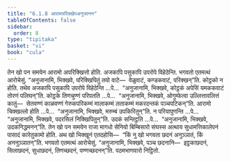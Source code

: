 ```yaml
---
title: "6.1.8 आरामपरिक्खेपअनुजानन"
tableOfContents: false
sidebar:
  order: 8
type: "tipitaka"
basket: "vi"
book: "cula"
---
```



<DynamicBreadcrumb />

<Division number="303" book="cula">

<Paragraph number="1305" book="cula">
तेन खो पन समयेन आरामो अपरिक्खित्तो होति. अजकापि पसुकापि उपरोपे विहेठेन्ति. भगवतो एतमत्थं आरोचेसुं. “अनुजानामि, भिक्खवे, परिक्खिपितुं तयो वाटे—  वेळुवाटं, कण्डकवाटं, परिक्खन्”ति. कोट्ठको न होति. तथेव अजकापि पसुकापि उपरोपे विहेठेन्ति …पे…  “अनुजानामि, भिक्खवे, कोट्ठकं अपेसिं यमककवाटं तोरणं पलिघन्”ति. कोट्ठके तिणचुण्णं परिपतति …पे…  “अनुजानामि, भिक्खवे, ओगुम्फेत्वा उल्लित्तावलित्तं कातुं—  सेतवण्णं काळवण्णं गेरुकपरिकम्मं मालाकम्मं लताकम्मं मकरदन्तकं पञ्चपटिकन्”ति. आरामो चिक्खल्लो होति …पे…  “अनुजानामि, भिक्खवे, मरुम्बं उपकिरितुन्”ति. न परियापुणन्ति …पे…  “अनुजानामि, भिक्खवे, पदरसिलं निक्खिपितुन्”ति. उदकं सन्तिट्ठति …पे…  “अनुजानामि, भिक्खवे, उदकनिद्धमनन्”ति.
</Paragraph>

<Paragraph number="1306" book="cula">
तेन खो पन समयेन राजा मागधो सेनियो बिम्बिसारो संघस्स अत्थाय सुधामत्तिकालेपनं पासादं कारेतुकामो होति. अथ खो भिक्खूनं एतदहोसि—  “किं नु खो भगवता छदनं अनुञ्ञातं, किं अननुञ्ञातन्”ति. भगवतो एतमत्थं आरोचेसुं. “अनुजानामि, भिक्खवे, पञ्च छदनानि—  इट्ठकाछदनं, सिलाछदनं, सुधाछदनं, तिणच्छदनं, पण्णच्छदनन्”ति.

</Paragraph>
</Division>

<Paragraph number="1307" type="center" book="cula">
पठमभाणवारो निट्ठितो.
</Paragraph>